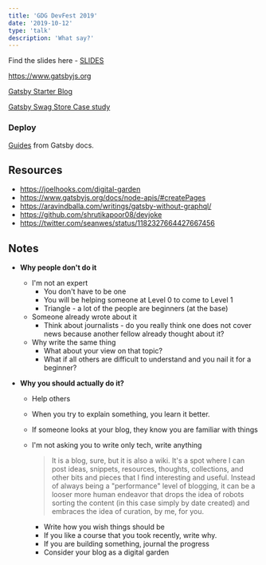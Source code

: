 ```yaml
---
title: 'GDG DevFest 2019'
date: '2019-10-12'
type: 'talk'
description: 'What say?'
---
```


Find the slides here - [SLIDES](https://devfest19-ab.netlify.com/)

https://www.gatsbyjs.org

[Gatsby Starter Blog](https://github.com/gatsbyjs/gatsby-starter-blog)

[Gatsby Swag Store Case study](https://www.gatsbyjs.org/blog/2019-01-24-swag-store/)

### Deploy

[Guides](https://www.gatsbyjs.org/docs/deploying-and-hosting/) from Gatsby docs.

## Resources

- https://joelhooks.com/digital-garden
- https://www.gatsbyjs.org/docs/node-apis/#createPages
- https://aravindballa.com/writings/gatsby-without-graphql/
- https://github.com/shrutikapoor08/devjoke
- https://twitter.com/seanwes/status/1182327664427667456

## Notes

- **Why people don't do it**
  - I'm not an expert
    - You don't have to be one
    - You will be helping someone at Level 0 to come to Level 1
    - Triangle - a lot of the people are beginners (at the base)
  - Someone already wrote about it
    - Think about journalists - do you really think one does not cover news because another fellow already thought about it?
  - Why write the same thing
    - What about your view on that topic?
    - What if all others are difficult to understand and you nail it for a beginner?
- **Why you should actually do it?**

  - Help others
  - When you try to explain something, you learn it better.
  - If someone looks at your blog, they know you are familiar with things
  - I'm not asking you to write only tech, write anything

    > It is a blog, sure, but it is also a wiki. It's a spot where I can post ideas, snippets, resources, thoughts, collections, and other bits and pieces that I find interesting and useful. Instead of always being a "performance" level of blogging, it can be a looser more human endeavor that drops the idea of robots sorting the content (in this case simply by date created) and embraces the idea of curation, by me, for you.

    - Write how you wish things should be
    - If you like a course that you took recently, write why.
    - If you are building something, journal the progress
    - Consider your blog as a digital garden
